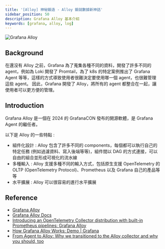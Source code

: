```yaml
---
title: '[Alloy] 神秘鍛造 - Alloy 鍛就數據新神話'
sidebar_position: 50
description: Grafana Alloy 基本介紹
keywords: [grafana, alloy, log]
---
```



<div style={{ display: 'flex', justifyContent: 'center' }}>
  <img src={Alloy} alt="Grafana Alloy" style={{ width: '100%' }} />
</div>

## Background

在還沒有 Alloy 之前，Grafana 為了蒐集各種不同的資料，開發了許多不同的 agent，例如為 Loki 開發了 Promtail，為了 k8s 的特定案例推出了 Grafana Agent 等等，這樣的方式導致使用者很難決定要使用哪一個 agent，也很難管理這些 agent。
因此，Grafana 開發了 Alloy，將所有的 agent 都整合在一起，讓使用者可以更方便的管理。

## Introduction

Grafana Alloy 是一個在 2024 的 GrafanaCON 發布的開源軟體，是 Grafana Agent 的繼任者。

以下是 Alloy 的一些特點 :

- 組件化設計 : Alloy 包含了許多不同的 components，每個都可以執行自己的特定任務 (例如過濾資料、寫入後端等等)，組件間以 DAG 的方式連接，可以自由的組合並形成可視化的流水線
- 多種輸入 : Alloy 支援多種不同的輸入方式，包括原生支援 OpenTelemetry 的 OLTP (OpenTelemetry Protocol)、Prometheus 以及 Grafana 自己的產品等等
- 水平擴展 : Alloy 可以很容易的進行水平擴展

## Reference

- [Grafana Alloy](https://grafana.com/oss/alloy-opentelemetry-collector/)
- [Grafana Alloy Docs](https://grafana.com/docs/alloy/latest/)
- [Introducing an OpenTelemetry Collector distribution with built-in Prometheus pipelines: Grafana Alloy](https://grafana.com/blog/2024/04/09/grafana-alloy-opentelemetry-collector-with-prometheus-pipelines/)
- [How Grafana Alloy Works: Demo | Grafana](https://www.youtube.com/watch?v=NrnLyDXpfq0)
- [From Agent to Alloy: Why we transitioned to the Alloy collector and why you should, too](https://grafana.com/blog/2024/04/09/grafana-agent-to-grafana-alloy-opentelemetry-collector-faq/)
